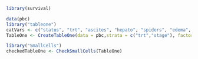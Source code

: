 ```r
library(survival)
```

```r
data(pbc)
library("tableone")
catVars <- c("status", "trt", "ascites", "hepato", "spiders", "edema", "stage")
TableOne <- CreateTableOne(data = pbc,strata = c("trt","stage"), factorVars = catVars)
```

```r
library("SmallCells")
checkedTableOne <- CheckSmallCells(TableOne)
```

